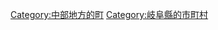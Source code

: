 {{Commonscat|Sekigahara, Gifu}}
{{Catmore}}

{{DEFAULTSORT:Sekigahara}}
[[Category:中部地方的町|Category:中部地方的町]]
[[Category:岐阜縣的市町村|Category:岐阜縣的市町村]]